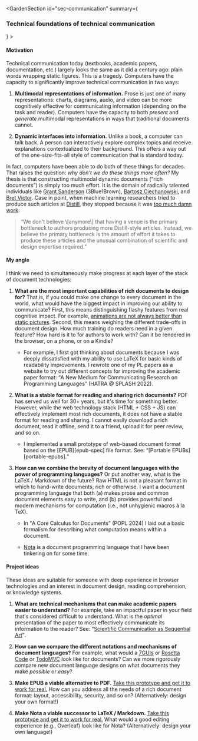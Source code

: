 
<GardenSection
   id="sec-communication"
   summary={<h3>Technical foundations of technical communication</h3>}
      >                 
<section>

#### Motivation

Technical communication today (textbooks, academic papers, documentation, etc.) largely looks the same as it did a century ago: plain words wrapping static figures. This is a tragedy. Computers have the capacity to significantly improve technical communication in two ways:

1. **Multimodal representations of information.** Prose is just one of many representations: charts, diagrams, audio, and video can be more cognitively effective for communicating information (depending on the task and reader). Computers have the capacity to both  *present* and *generate* multimodal representations in ways that traditional documents cannot.

2. **Dynamic interfaces into information.** Unlike a book, a computer can talk back. A person can interactively explore complex topics and receive explanations contextualized to their background. This offers a way out of the one-size-fits-all style of communication that is standard today.

In fact, computers have been able to do both of these things for decades. That raises the question: *why don't we do these things more often?* My thesis is that constructing multimodal dynamic documents (<q>rich documents</q>) is simply too much effort. It is the domain of radically talented individuals like [Grant Sanderson] (<span className="upper">3Blue1Brown</span>), [Bartosz Ciechanowski], and [Bret Victor]. Case in point, when machine learning researchers tried to produce such articles at [Distill], they stopped because it was [too much damn work][distill-hiatus]:

> <p><q>We don't believe \[anymore\] that having a venue is the primary bottleneck to authors producing more Distill-style articles. Instead, we believe the primary bottleneck is the amount of effort it takes to produce these articles and the unusual combination of scientific and design expertise required.</q></p>

</section>
<section>
  
#### My angle

I think we need to simultaneously make progress at each layer of the stack of document technologies:

1. **What are the most important capabilities of rich documents to design for?** That is, if you could make one change to every document in the world, what would have the biggest impact in improving our ability to communicate? First, this means distinguishing flashy features from real cognitive impact. For example, [animations are not always better than static pictures][tversky-animation]. Second, this means weighing the different trade-offs in document design. How much training do readers need in a given feature? How hard is it to for authors to work with? Can it be rendered in the browser, on a phone, or on a Kindle?

   - <p>For example, I first got thinking about documents because I was deeply dissatisfied with my ability to use LaTeX for basic kinds of readability improvements. I rewrote one of my <abbr>PL</abbr> papers as a website to try out different concepts for improving the academic paper format: <q><Ref id="c:pl-medium">A New Medium for Communicating Research on Programming Languages</Ref></q> (<abbr>HATRA @ SPLASH</abbr> 2022).</p>

2. **What is a stable format for reading and sharing rich documents?** <abbr>PDF</abbr> has served us well for 30+ years, but it's time for something better. However, while the web technology stack (<abbr>HTML</abbr> + <abbr>CSS</abbr> + <abbr>JS</abbr>) can effectively implement most rich documents, it does not have a stable format for reading and sharing. I cannot easily download a rich document, read it offline, send it to a friend, upload it for peer review, and so on.

   - <p>I implemented a small prototype of web-based document format based on the [<abbr>EPUB</abbr>][epub-spec] file format. See: <q>[Portable <abbr>EPUB</abbr>s][portable-epubs].</q></p>

3. **How can we combine the brevity of document languages with the power of programming languages?** Or put another way, what is the LaTeX / Markdown of the future? Raw <abbr>HTML</abbr> is not a pleasant format in which to hand-write documents, rich or otherwise. I want a document programming language that both (a) makes prose and common document elements easy to write, and (b) provides powerful and modern mechanisms for computation (i.e., not unhygienic macros à la TeX).

    - In <q><Ref id="ck:document-calculus">A Core Calculus for Documents</Ref></q> (<abbr>POPL</abbr> 2024) I laid out a basic formalism for describing what computation means within a document.

    - [Nota] is a document programming language that I have been tinkering on for some time.

</section>
<section>

#### Project ideas

These ideas are suitable for someone with deep experience in browser technologies and an interest in document design, reading comprehension, or knowledge systems.

1. **What are technical mechanisms that can make academic papers easier to understand?** For example, take an impactful paper in your field that's considered difficult to understand. What is the *optimal* presentation of the paper to most effectively communicate its information to the reader? See: <q>[Scientific Communication as Sequential Art][sci-comm-victor]</q>.

2. **How can we compare the different notations and mechanisms of document languages?** For example, what would a [7<abbr>GUI</abbr>s][7guis] or [Rosetta Code] or [Todo<abbr>MVC</abbr>][todomvc] look like for documents? Can we more rigorously compare new document language designs on what documents they make *possible* or *easy*?

3. **Make <abbr>EPUB</abbr> a viable alternative to <abbr>PDF</abbr>.** [Take this prototype and get it to work for real.][portable-epubs] How can you address all the needs of a rich document format: layout, accessibility, security, and so on? (Alternatively: design your own format!)

3. **Make Nota a viable successor to LaTeX / Markdown.** [Take this prototype and get it to work for real.][Nota] What would a good editing experience (e.g., Overleaf) look like for Nota? (Alternatively: design your own language!)

</section>
</GardenSection>

[Grant Sanderson]: https://www.3blue1brown.com/
[Bartosz Ciechanowski]: https://ciechanow.ski/
[Bret Victor]: https://worrydream.com/
[Distill]: https://distill.pub/
[distill-hiatus]: https://distill.pub/2021/distill-hiatus
[tversky-animation]: https://www.sciencedirect.com/science/article/pii/S1071581902910177
[portable-epubs]: https://willcrichton.net/notes/portable-epubs/
[epub-spec]: https://www.w3.org/TR/epub-33/
[Nota]: https://nota-lang.org/
[sci-comm-victor]: https://worrydream.com/ScientificCommunicationAsSequentialArt/
[7guis]: https://eugenkiss.github.io/7guis/
[Rosetta Code]: https://rosettacode.org/wiki/Rosetta_Code
[todomvc]: https://todomvc.com/